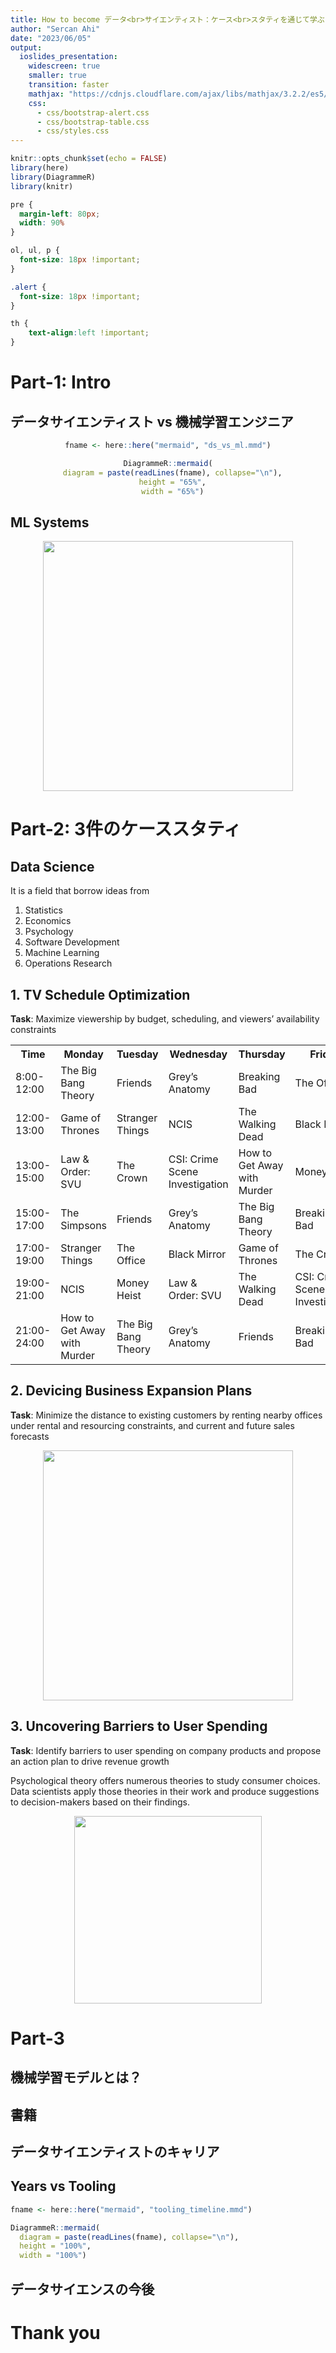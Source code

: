 ```yaml
---
title: How to become データ<br>サイエンティスト：ケース<br>スタティを通じて学ぶその役割
author: "Sercan Ahi"
date: "2023/06/05"
output:
  ioslides_presentation:
    widescreen: true
    smaller: true
    transition: faster
    mathjax: "https://cdnjs.cloudflare.com/ajax/libs/mathjax/3.2.2/es5/tex-mml-chtml.min.js"
    css:
      - css/bootstrap-alert.css
      - css/bootstrap-table.css
      - css/styles.css
---
```


```r
knitr::opts_chunk$set(echo = FALSE)
library(here)
library(DiagrammeR)
library(knitr)
```

<script src="https://code.jquery.com/jquery-3.6.0.min.js" integrity="sha256-/xUj+3OJU5yExlq6GSYGSHk7tPXikynS7ogEvDej/m4=" crossorigin="anonymous"></script>
<script src="https://cdnjs.cloudflare.com/ajax/libs/highlight.js/11.8.0/highlight.min.js"></script>
<link rel="stylesheet" href="https://cdnjs.cloudflare.com/ajax/libs/highlight.js/11.8.0/styles/tokyo-night-dark.min.css">
<script type='text/javascript' src='script/custom.js'></script>
<script src="https://cdnjs.cloudflare.com/ajax/libs/font-awesome/6.4.0/css/all.min.css"></script>

<!-- Enables HTML tags in nodes -->
<!-- <script>mermaid.initialize({ securityLevel: 'loose' });</script> -->

```css
pre {
  margin-left: 80px;
  width: 90%
}

ol, ul, p {
  font-size: 18px !important;
}

.alert {
  font-size: 18px !important;
}

th {
    text-align:left !important;
}
```

# Part-1: Intro

## データサイエンティスト vs 機械学習エンジニア

<center>
```r
fname <- here::here("mermaid", "ds_vs_ml.mmd")

DiagrammeR::mermaid(
  diagram = paste(readLines(fname), collapse="\n"),
  height = "65%",
  width = "65%")
```
</center>

## ML Systems

<center><img src="img/ml_systems.png" height="400px"/></center>

# Part-2: 3件のケーススタティ

## Data Science

It is a field that borrow ideas from

1. Statistics
1. Economics
1. Psychology
1. Software Development
1. Machine Learning
1. Operations Research

## 1. TV Schedule Optimization

**Task**: Maximize viewership by budget, scheduling, and viewers' availability constraints

<table class="table">
  <tr>
    <th>Time</th>
    <th>Monday</th>
    <th>Tuesday</th>
    <th>Wednesday</th>
    <th>Thursday</th>
    <th>Friday</th>
  </tr>
  <tr>
    <td>8:00-12:00</td>
    <td>The Big Bang Theory</td>
    <td>Friends</td>
    <td>Grey's Anatomy</td>
    <td>Breaking Bad</td>
    <td>The Office</td>
  </tr>
  <tr>
    <td>12:00-13:00</td>
    <td>Game of Thrones</td>
    <td>Stranger Things</td>
    <td>NCIS</td>
    <td>The Walking Dead</td>
    <td>Black Mirror</td>
  </tr>
  <tr>
    <td>13:00-15:00</td>
    <td>Law & Order: SVU</td>
    <td>The Crown</td>
    <td>CSI: Crime Scene Investigation</td>
    <td>How to Get Away with Murder</td>
    <td>Money Heist</td>
  </tr>
  <tr>
    <td>15:00-17:00</td>
    <td>The Simpsons</td>
    <td>Friends</td>
    <td>Grey's Anatomy</td>
    <td>The Big Bang Theory</td>
    <td>Breaking Bad</td>
  </tr>
  <tr>
    <td>17:00-19:00</td>
    <td>Stranger Things</td>
    <td>The Office</td>
    <td>Black Mirror</td>
    <td>Game of Thrones</td>
    <td>The Crown</td>
  </tr>
  <tr>
    <td>19:00-21:00</td>
    <td>NCIS</td>
    <td>Money Heist</td>
    <td>Law & Order: SVU</td>
    <td>The Walking Dead</td>
    <td>CSI: Crime Scene Investigation</td>
  </tr>
  <tr>
    <td>21:00-24:00</td>
    <td>How to Get Away with Murder</td>
    <td>The Big Bang Theory</td>
    <td>Grey's Anatomy</td>
    <td>Friends</td>
    <td>Breaking Bad</td>
  </tr>
</table>

## 2. Devicing Business Expansion Plans

**Task**: Minimize the distance to existing customers by renting nearby offices under rental and resourcing constraints, and current and future sales forecasts

<center>
<img src="img/optimization.png" height="400px"/>
</center>

## 3. Uncovering Barriers to User Spending

**Task**: Identify barriers to user spending on company products and propose an action plan to drive revenue growth

Psychological theory offers numerous theories to study consumer choices. Data scientists apply those theories in their work and produce suggestions to decision-makers based on their findings.

<center><img src="img/tpb.png" height="300px"/></center>

# Part-3

## 機械学習モデルとは？

## 書籍

## データサイエンティストのキャリア

## Years vs Tooling

```r
fname <- here::here("mermaid", "tooling_timeline.mmd")

DiagrammeR::mermaid(
  diagram = paste(readLines(fname), collapse="\n"),
  height = "100%",
  width = "100%")
```

## データサイエンスの今後

# Thank you
